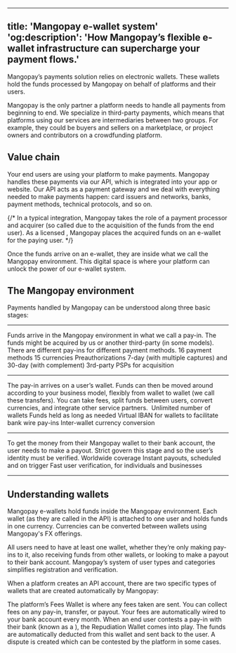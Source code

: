 
---  
 title: 'Mangopay e-wallet system'  
 'og:description': 'How Mangopay’s flexible e-wallet infrastructure can supercharge your payment flows.'  
---

Mangopay’s payments solution relies on electronic wallets. These wallets hold the funds processed by Mangopay on behalf of platforms and their users.  

Mangopay is the only partner a platform needs to handle all payments from beginning to end. We specialize in third-party payments, which means that platforms using our services are intermediaries between two groups. For example, they could be buyers and sellers on a marketplace, or project owners and contributors on a crowdfunding platform.  

## Value chain  

Your end users are using your platform to make payments. Mangopay handles these payments via our API, which is integrated into your app or website. Our API acts as a payment gateway and we deal with everything needed to make payments happen: card issuers and networks, banks, payment methods, technical protocols, and so on.   

{/* In a typical integration, Mangopay takes the role of a payment processor and acquirer (so called due to the acquisition of the funds from the end user). As a licensed <Emi />, Mangopay places the acquired funds on an e-wallet for the paying user.   */}

Once the funds arrive on an e-wallet, they are inside what we call the Mangopay environment. This digital space is where your platform can unlock the power of our e-wallet system.  

## The Mangopay environment  

Payments handled by Mangopay can be understood along three basic stages:<hr /> 

<CardGroup cols={2}>  
<Card title="Pay-in">  
 Funds arrive in the Mangopay environment in what we call a pay-in. The funds might be acquired by us or another third-party  (in some models). There are different pay-ins for different payment methods.  
</Card>  
<Card title="Key features">  
 16 payment methods  
 15 currencies  
 Preauthorizations 7-day (with multiple captures) and 30-day (with complement)  
 3rd-party PSPs for acquisition  
</Card>  
</CardGroup><hr /> 

<CardGroup cols={2}>  
<Card title="Wallet">  
 The pay-in arrives on a user’s wallet. Funds can then be moved around according to your business model, flexibly from wallet to wallet (we call these transfers). You can take fees, split funds between users, convert currencies, and integrate other service partners.   
</Card>  
<Card title="Key features">  
 Unlimited number of wallets  
 Funds held as long as needed  
 Virtual IBAN for wallets to facilitate bank wire pay-ins  
 Inter-wallet currency conversion  
</Card>  
</CardGroup><hr /> 

<CardGroup cols={2}>  
<Card title="Payout">  
 To get the money from their Mangopay wallet to their bank account, the user needs to make a payout. Strict  govern this stage and so the user’s identity must be verified.  
</Card>  
<Card title="Key features">  
 Worldwide coverage  
 Instant payouts, scheduled and on trigger  
 Fast user verification, for individuals and businesses  
</Card>  
</CardGroup><hr />  

## Understanding wallets  

Mangopay e-wallets hold funds inside the Mangopay environment. Each wallet (as they are called in the API) is attached to one user and holds funds in one currency. Currencies can be converted between wallets using Mangopay's FX offerings.  

All users need to have at least one wallet, whether they’re only making pay-ins to it, also receiving funds from other wallets, or looking to make a payout to their bank account. Mangopay’s system of user types and categories simplifies registration and verification.  

When a platform creates an API account, there are two specific types of wallets that are created automatically by Mangopay:  

<CardGroup cols={2}>  
<Card title="Fees Wallet">  
 The platform’s Fees Wallet is where any fees taken are sent. You can collect fees on any pay-in, transfer, or payout.  
 Your fees are automatically wired to your bank account every month.  
</Card>  
<Card title="Repudiation Wallet">  
 When an end user contests a pay-in with their bank (known as a ), the Repudiation Wallet comes into play. The funds are automatically deducted from this wallet and sent back to the user. A dispute is created which can be contested by the platform in some cases.  
</Card>  
</CardGroup>